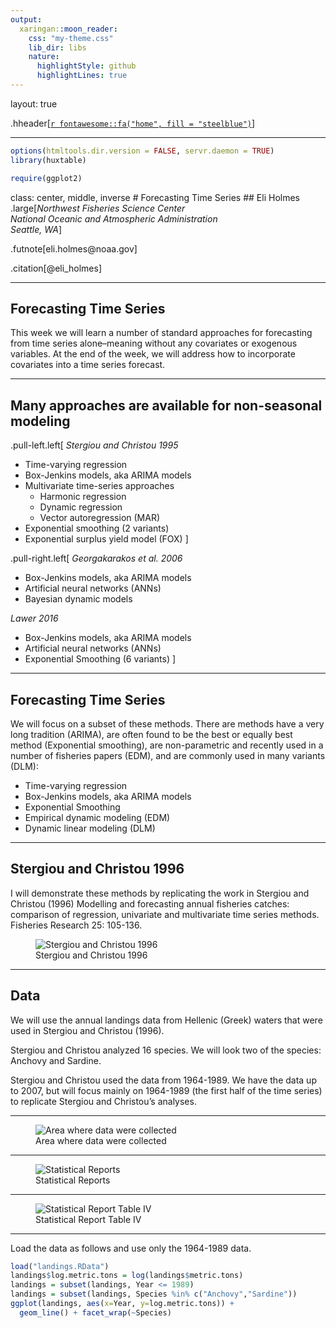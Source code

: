```yaml
---
output:
  xaringan::moon_reader:
    css: "my-theme.css"
    lib_dir: libs
    nature:
      highlightStyle: github
      highlightLines: true
---
```


layout: true

.hheader[<a href="index.html">`r fontawesome::fa("home", fill = "steelblue")`</a>]

---

```r
options(htmltools.dir.version = FALSE, servr.daemon = TRUE)
library(huxtable)
```

```r
require(ggplot2)
```


class: center, middle, inverse
# Forecasting Time Series
## Eli Holmes
.large[_Northwest Fisheries Science Center<br>National Oceanic and Atmospheric Administration<br>Seattle, WA_]

.futnote[eli.holmes@noaa.gov]

.citation[@eli_holmes]

---

## Forecasting Time Series

This week we will learn a number of standard approaches for forecasting from time series alone--meaning without any covariates or exogenous variables.  At the end of the week, we will address how to incorporate covariates into a time series forecast.

---

## Many approaches are available for non-seasonal modeling

.pull-left.left[
*Stergiou and Christou 1995*

- Time-varying regression
- Box-Jenkins models, aka ARIMA models
- Multivariate time-series approaches
    - Harmonic regression
    - Dynamic regression
    - Vector autoregression (MAR)
- Exponential smoothing (2 variants)
- Exponential surplus yield model (FOX)
]

.pull-right.left[
*Georgakarakos et al. 2006*

- Box-Jenkins models, aka ARIMA models
- Artificial neural networks (ANNs)
- Bayesian dynamic models

*Lawer 2016*

- Box-Jenkins models, aka ARIMA models
- Artificial neural networks (ANNs)
- Exponential Smoothing (6 variants)
]

---

## Forecasting Time Series

We will focus on a subset of these methods.  There are methods have a very long tradition (ARIMA), are often found to be the best or equally best method (Exponential smoothing), are non-parametric and recently used in a number of fisheries papers (EDM), and are commonly used in many variants (DLM):

- Time-varying regression
- Box-Jenkins models, aka ARIMA models
- Exponential Smoothing
- Empirical dynamic modeling (EDM)
- Dynamic linear modeling (DLM)

---

## Stergiou and Christou 1996

I will demonstrate these methods by replicating the work in Stergiou and Christou (1996) Modelling and forecasting annual fisheries catches: comparison of regression, univariate and multivariate time series methods. Fisheries Research 25: 105-136.

![Stergiou and Christou 1996](./figs/StergiouChristou1996.png)



---

## Data

We will use the annual landings data from Hellenic (Greek) waters that were used in Stergiou and Christou (1996). 

Stergiou and Christou analyzed 16 species.  We will look two of the species: Anchovy and Sardine.  

Stergiou and Christou used the data from 1964-1989.  We have the data up to 2007, but will focus mainly on 1964-1989 (the first half of the time series) to replicate Stergiou and Christou's analyses.

---

![Area where data were collected](./figs/Greece.png)

---

![Statistical Reports](./figs/StatisticalReportCover.png)

---

![Statistical Report Table IV](./figs/StatisticalReportTableIV.png)

---

Load the data as follows and use only the 1964-1989 data.
```r
load("landings.RData")
landings$log.metric.tons = log(landings$metric.tons)
landings = subset(landings, Year <= 1989)
landings = subset(landings, Species %in% c("Anchovy","Sardine"))
ggplot(landings, aes(x=Year, y=log.metric.tons)) +
  geom_line() + facet_wrap(~Species)
```


